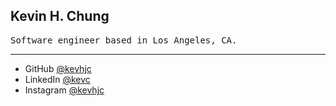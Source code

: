 ## Kevin H. Chung

<pre>Software engineer based in Los Angeles, CA.</pre>

---

- GitHub [@kevhjc](https://github.com/kevhjc)
- LinkedIn [@kevc](https://www.linkedin.com/in/kevc/)
- Instagram [@kevhjc](https://instagram.com/kevhjc)
